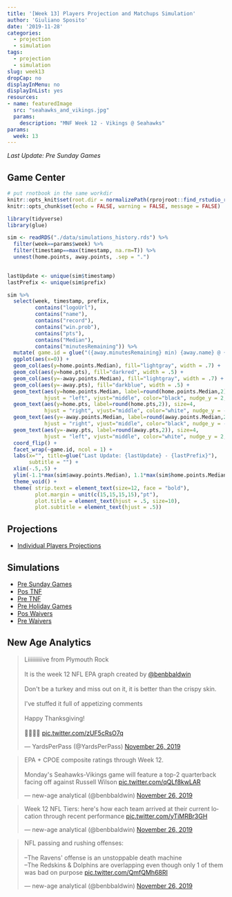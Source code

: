 ```yaml
---
title: '[Week 13] Players Projection and Matchups Simulation'
author: 'Giuliano Sposito'
date: '2019-11-28'
categories:
  - projection
  - simulation
tags:
  - projection
  - simulation
slug: week13
dropCap: no
displayInMenu: no
displayInList: yes
resources:
- name: featuredImage
  src: "seahawks_and_vikings.jpg"
  params:
    description: "MNF Week 12 - Vikings @ Seahawks"
params:
  week: 13
---
```


*Last Update: Pre Sunday Games*

<!--more-->

## Game Center

```r
# put rnotbook in the same workdir
knitr::opts_knit$set(root.dir = normalizePath(rprojroot::find_rstudio_root_file())) 
knitr::opts_chunk$set(echo = FALSE, warning = FALSE, message = FALSE)
```

```r
library(tidyverse)
library(glue)

sim <- readRDS("./data/simulations_history.rds") %>% 
  filter(week==params$week) %>%
  filter(timestamp==max(timestamp, na.rm=T)) %>%
  unnest(home.points, away.points, .sep = ".")
  

lastUpdate <- unique(sim$timestamp) 
lastPrefix <- unique(sim$prefix)

sim %>% 
  select(week, timestamp, prefix, 
         contains("logoUrl"),
         contains("name"),
         contains("record"),
         contains("win.prob"),
         contains("pts"),
         contains("Median"),
         contains("minutesRemaining")) %>% 
  mutate( game.id = glue("({away.minutesRemaining} min) {away.name} @ {home.name} ({home.minutesRemaining} min)") ) %>%
  ggplot(aes(x=0)) +
  geom_col(aes(y=home.points.Median), fill="lightgray", width = .7) +
  geom_col(aes(y=home.pts), fill="darkred", width = .5) +
  geom_col(aes(y=-away.points.Median), fill="lightgray", width = .7) +
  geom_col(aes(y=-away.pts), fill="darkblue", width = .5) +
  geom_text(aes(y=home.points.Median, label=round(home.points.Median,2)), size=4,
            hjust = "left", vjust="middle", color="black", nudge_y = 2, nudge_x = .05) +
  geom_text(aes(y=home.pts, label=round(home.pts,2)), size=4,
            hjust = "right", vjust="middle", color="white", nudge_y = -2, nudge_x = .05) +
  geom_text(aes(y=-away.points.Median, label=round(away.points.Median,2)), size=4,
            hjust = "right", vjust="middle", color="black", nudge_y = -2, nudge_x = .05) +
  geom_text(aes(y=-away.pts, label=round(away.pts,2)), size=4,
            hjust = "left", vjust="middle", color="white", nudge_y = 2, nudge_x = .05) +
  coord_flip() +
  facet_wrap(~game.id, ncol = 1) +
  labs(x="", title=glue("Last Update: {lastUpdate} - {lastPrefix}"),
       subtitle = "") +
  xlim(-.5,.5) +
  ylim(-1.1*max(sim$away.points.Median), 1.1*max(sim$home.points.Median)) +
  theme_void() +
  theme( strip.text = element_text(size=12, face = "bold"), 
         plot.margin = unit(c(15,15,15,15),"pt"),
         plot.title = element_text(hjust = .5, size=10),
         plot.subtitle = element_text(hjust = .5))

```


## Projections

* [Individual Players Projections](/reports/ffa_players_projection_week13.html)

## Simulations

* [Pre Sunday Games](/reports/dudes_simulation_week13_preSundayGames_v4.html)
* [Pos TNF](/reports/dudes_simulation_week13_posTNF_v4.html)
* [Pre TNF](/reports/dudes_simulation_week13_preTNF_v4.html)
* [Pre Holiday Games](/reports/dudes_simulation_week13_preHoliday_v4.html)
* [Pos Waivers](/reports/dudes_simulation_week13_posWaivers_v4.html)
* [Pre Waivers](/reports/dudes_simulation_week13_preWaivers_v4.html)


## New Age Analytics

<blockquote class="twitter-tweet"><p lang="en" dir="ltr">Liiiiiiiiiive from Plymouth Rock<br><br>It is the week 12 NFL EPA graph created by <a href="https://twitter.com/benbbaldwin?ref_src=twsrc%5Etfw">@benbbaldwin</a> <br><br>Don&#39;t be a turkey and miss out on it, it is better than the crispy skin.<br><br>I&#39;ve stuffed it full of appetizing comments<br><br>Happy Thanksgiving!<br><br>🦃🦃🦃🦃 <a href="https://t.co/zUF5cRsO7q">pic.twitter.com/zUF5cRsO7q</a></p>&mdash; YardsPerPass (@YardsPerPass) <a href="https://twitter.com/YardsPerPass/status/1199330986498101248?ref_src=twsrc%5Etfw">November 26, 2019</a></blockquote> <script async src="https://platform.twitter.com/widgets.js" charset="utf-8"></script>

<blockquote class="twitter-tweet"><p lang="en" dir="ltr">EPA + CPOE composite ratings through Week 12.<br><br>Monday&#39;s Seahawks-Vikings game will feature a top-2 quarterback facing off against Russell Wilson <a href="https://t.co/qQLf8kwLAR">pic.twitter.com/qQLf8kwLAR</a></p>&mdash; new-age analytical (@benbbaldwin) <a href="https://twitter.com/benbbaldwin/status/1199323626484445185?ref_src=twsrc%5Etfw">November 26, 2019</a></blockquote> <script async src="https://platform.twitter.com/widgets.js" charset="utf-8"></script>

<blockquote class="twitter-tweet"><p lang="en" dir="ltr">Week 12 NFL Tiers: here&#39;s how each team arrived at their current location through recent performance <a href="https://t.co/yTiMRBr3GH">pic.twitter.com/yTiMRBr3GH</a></p>&mdash; new-age analytical (@benbbaldwin) <a href="https://twitter.com/benbbaldwin/status/1199320287935913986?ref_src=twsrc%5Etfw">November 26, 2019</a></blockquote> <script async src="https://platform.twitter.com/widgets.js" charset="utf-8"></script>

<blockquote class="twitter-tweet"><p lang="en" dir="ltr">NFL passing and rushing offenses:<br><br>--The Ravens&#39; offense is an unstoppable death machine<br>--The Redskins &amp; Dolphins are overlapping even though only 1 of them was bad on purpose <a href="https://t.co/QmfQMh68RI">pic.twitter.com/QmfQMh68RI</a></p>&mdash; new-age analytical (@benbbaldwin) <a href="https://twitter.com/benbbaldwin/status/1199321029753135107?ref_src=twsrc%5Etfw">November 26, 2019</a></blockquote> <script async src="https://platform.twitter.com/widgets.js" charset="utf-8"></script>